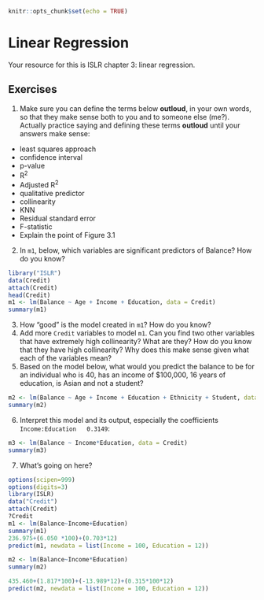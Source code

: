 
```r
knitr::opts_chunk$set(echo = TRUE)
```

# Linear Regression

Your resource for this is ISLR chapter 3: linear regression.

## Exercises

1. Make sure you can define the terms below **outloud**, in your own words, so that they make sense both to you and to someone else (me?). Actually practice saying and defining these terms **outloud** until your answers make sense:

- least squares approach
- confidence interval
- p-value
- R^2^
- Adjusted R^2^
- qualitative predictor
- collinearity
- KNN
- Residual standard error
- F-statistic
- Explain the point of Figure 3.1

2. In `m1`, below, which variables are significant predictors of Balance?  How do you know?

```r
library("ISLR")
data(Credit)
attach(Credit)
head(Credit)
m1 <- lm(Balance ~ Age + Income + Education, data = Credit)
summary(m1)
```

3. How "good" is the model created in `m1`?  How do you know?
4. Add more `Credit` variables to model `m1`.  Can you find two other variables that have extremely high collinearity?  What are they?  How do you know that they have high collinearity?  Why does this make sense given what each of the variables mean?
5. Based on the model below, what would you predict the balance to be for an individual who is 40, has an income of $100,000, 16 years of education, is Asian and not a student? 

```r
m2 <- lm(Balance ~ Age + Income + Education + Ethnicity + Student, data = Credit)
summary(m2)
```
6. Interpret this model and its output, especially the coefficients `Income:Education   0.3149`:

```r
m3 <- lm(Balance ~ Income*Education, data = Credit)
summary(m3)
```

7. What's going on here?

```r
options(scipen=999)
options(digits=3)
library(ISLR)
data("Credit")
attach(Credit)
?Credit
m1 <- lm(Balance~Income+Education)
summary(m1)
236.975+(6.050 *100)+(0.703*12)
predict(m1, newdata = list(Income = 100, Education = 12))

m2 <- lm(Balance~Income*Education)
summary(m2)

435.460+(1.817*100)+(-13.989*12)+(0.315*100*12)
predict(m2, newdata = list(Income = 100, Education = 12))
```
